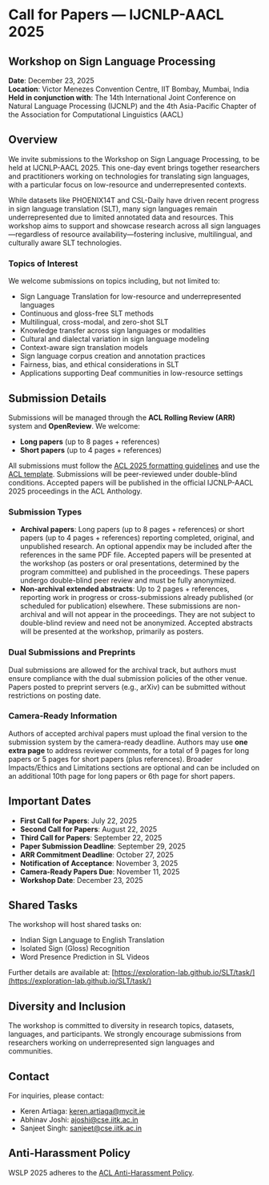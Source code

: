 # Call for Papers — IJCNLP-AACL 2025

## Workshop on Sign Language Processing

**Date**: December 23, 2025  
**Location**: Victor Menezes Convention Centre, IIT Bombay, Mumbai, India  
**Held in conjunction with**: The 14th International Joint Conference on Natural Language Processing (IJCNLP) and the 4th Asia-Pacific Chapter of the Association for Computational Linguistics (AACL)

## Overview

We invite submissions to the Workshop on Sign Language Processing, to be held at IJCNLP-AACL 2025. This one-day event brings together researchers and practitioners working on technologies for translating sign languages, with a particular focus on low-resource and underrepresented contexts. 

While datasets like PHOENIX14T and CSL-Daily have driven recent progress in sign language translation (SLT), many sign languages remain underrepresented due to limited annotated data and resources. This workshop aims to support and showcase research across all sign languages—regardless of resource availability—fostering inclusive, multilingual, and culturally aware SLT technologies.

### Topics of Interest

We welcome submissions on topics including, but not limited to:

- Sign Language Translation for low-resource and underrepresented languages
- Continuous and gloss-free SLT methods
- Multilingual, cross-modal, and zero-shot SLT
- Knowledge transfer across sign languages or modalities
- Cultural and dialectal variation in sign language modeling
- Context-aware sign translation models
- Sign language corpus creation and annotation practices
- Fairness, bias, and ethical considerations in SLT
- Applications supporting Deaf communities in low-resource settings

## Submission Details

Submissions will be managed through the **ACL Rolling Review (ARR)** system and **OpenReview**. We welcome:

- **Long papers** (up to 8 pages + references)
- **Short papers** (up to 4 pages + references)

All submissions must follow the [ACL 2025 formatting guidelines](https://acl-org.github.io/ACLPUB/formatting.html) and use the [ACL template](https://www.overleaf.com/latex/templates/association-for-computational-linguistics-acl-conference/jvxskxpnznfj). Submissions will be peer-reviewed under double-blind conditions. Accepted papers will be published in the official IJCNLP-AACL 2025 proceedings in the ACL Anthology.

### Submission Types

- **Archival papers**: Long papers (up to 8 pages + references) or short papers (up to 4 pages + references) reporting completed, original, and unpublished research. An optional appendix may be included after the references in the same PDF file. Accepted papers will be presented at the workshop (as posters or oral presentations, determined by the program committee) and published in the proceedings. These papers undergo double-blind peer review and must be fully anonymized.
- **Non-archival extended abstracts**: Up to 2 pages + references, reporting work in progress or cross-submissions already published (or scheduled for publication) elsewhere. These submissions are non-archival and will not appear in the proceedings. They are not subject to double-blind review and need not be anonymized. Accepted abstracts will be presented at the workshop, primarily as posters.

### Dual Submissions and Preprints

Dual submissions are allowed for the archival track, but authors must ensure compliance with the dual submission policies of the other venue. Papers posted to preprint servers (e.g., arXiv) can be submitted without restrictions on posting date.

### Camera-Ready Information

Authors of accepted archival papers must upload the final version to the submission system by the camera-ready deadline. Authors may use **one extra page** to address reviewer comments, for a total of 9 pages for long papers or 5 pages for short papers (plus references). Broader Impacts/Ethics and Limitations sections are optional and can be included on an additional 10th page for long papers or 6th page for short papers.

## Important Dates

- **First Call for Papers**: July 22, 2025
- **Second Call for Papers**: August 22, 2025
- **Third Call for Papers**: September 22, 2025
- **Paper Submission Deadline**: September 29, 2025
- **ARR Commitment Deadline**: October 27, 2025
- **Notification of Acceptance**: November 3, 2025
- **Camera-Ready Papers Due**: November 11, 2025
- **Workshop Date**: December 23, 2025

## Shared Tasks

The workshop will host shared tasks on:

- Indian Sign Language to English Translation
- Isolated Sign (Gloss) Recognition
- Word Presence Prediction in SL Videos

Further details are available at: [https://exploration-lab.github.io/SLT/task/](https://exploration-lab.github.io/SLT/task/)

## Diversity and Inclusion

The workshop is committed to diversity in research topics, datasets, languages, and participants. We strongly encourage submissions from researchers working on underrepresented sign languages and communities.


## Contact

For inquiries, please contact:  
- Keren Artiaga: [keren.artiaga@mycit.ie](mailto:keren.artiaga@mycit.ie)  
- Abhinav Joshi: [ajoshi@cse.iitk.ac.in](mailto:ajoshi@cse.iitk.ac.in)  
- Sanjeet Singh: [sanjeet@cse.iitk.ac.in](mailto:sanjeet@cse.iitk.ac.in)

## Anti-Harassment Policy

WSLP 2025 adheres to the [ACL Anti-Harassment Policy](https://www.aclweb.org/adminwiki/index.php/Anti-Harassment_Policy).